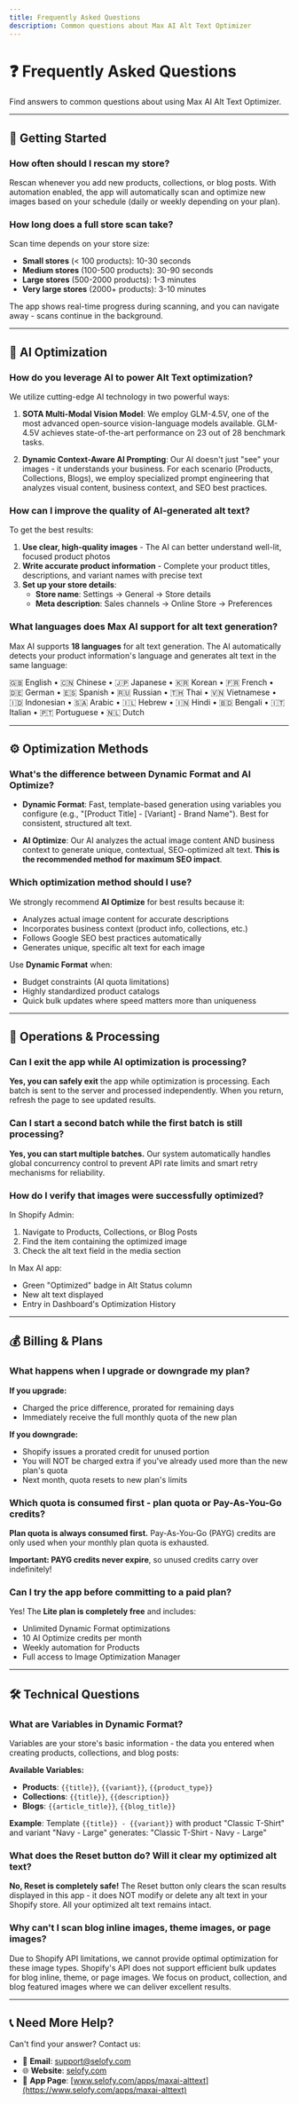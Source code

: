 ```yaml
---
title: Frequently Asked Questions
description: Common questions about Max AI Alt Text Optimizer
---
```


# ❓ Frequently Asked Questions

Find answers to common questions about using Max AI Alt Text Optimizer.

---

## 🚀 Getting Started

### How often should I rescan my store?
Rescan whenever you add new products, collections, or blog posts. With automation enabled, the app will automatically scan and optimize new images based on your schedule (daily or weekly depending on your plan).

### How long does a full store scan take?
Scan time depends on your store size:
- **Small stores** (< 100 products): 10-30 seconds
- **Medium stores** (100-500 products): 30-90 seconds
- **Large stores** (500-2000 products): 1-3 minutes
- **Very large stores** (2000+ products): 3-10 minutes

The app shows real-time progress during scanning, and you can navigate away - scans continue in the background.

---

## 🤖 AI Optimization

### How do you leverage AI to power Alt Text optimization?
We utilize cutting-edge AI technology in two powerful ways:

1. **SOTA Multi-Modal Vision Model**: We employ GLM-4.5V, one of the most advanced open-source vision-language models available. GLM-4.5V achieves state-of-the-art performance on 23 out of 28 benchmark tasks.

2. **Dynamic Context-Aware AI Prompting**: Our AI doesn't just "see" your images - it understands your business. For each scenario (Products, Collections, Blogs), we employ specialized prompt engineering that analyzes visual content, business context, and SEO best practices.

### How can I improve the quality of AI-generated alt text?
To get the best results:

1. **Use clear, high-quality images** - The AI can better understand well-lit, focused product photos
2. **Write accurate product information** - Complete your product titles, descriptions, and variant names with precise text
3. **Set up your store details**:
   - **Store name**: Settings → General → Store details
   - **Meta description**: Sales channels → Online Store → Preferences

### What languages does Max AI support for alt text generation?
Max AI supports **18 languages** for alt text generation. The AI automatically detects your product information's language and generates alt text in the same language:

🇬🇧 English • 🇨🇳 Chinese • 🇯🇵 Japanese • 🇰🇷 Korean • 🇫🇷 French • 🇩🇪 German • 🇪🇸 Spanish • 🇷🇺 Russian • 🇹🇭 Thai • 🇻🇳 Vietnamese • 🇮🇩 Indonesian • 🇸🇦 Arabic • 🇮🇱 Hebrew • 🇮🇳 Hindi • 🇧🇩 Bengali • 🇮🇹 Italian • 🇵🇹 Portuguese • 🇳🇱 Dutch

---

## ⚙️ Optimization Methods

### What's the difference between Dynamic Format and AI Optimize?
- **Dynamic Format**: Fast, template-based generation using variables you configure (e.g., "[Product Title] - [Variant] - Brand Name"). Best for consistent, structured alt text.

- **AI Optimize**: Our AI analyzes the actual image content AND business context to generate unique, contextual, SEO-optimized alt text. **This is the recommended method for maximum SEO impact**.

### Which optimization method should I use?
We strongly recommend **AI Optimize** for best results because it:
- Analyzes actual image content for accurate descriptions
- Incorporates business context (product info, collections, etc.)
- Follows Google SEO best practices automatically
- Generates unique, specific alt text for each image

Use **Dynamic Format** when:
- Budget constraints (AI quota limitations)
- Highly standardized product catalogs
- Quick bulk updates where speed matters more than uniqueness

---

## 🔄 Operations & Processing

### Can I exit the app while AI optimization is processing?
**Yes, you can safely exit** the app while optimization is processing. Each batch is sent to the server and processed independently. When you return, refresh the page to see updated results.

### Can I start a second batch while the first batch is still processing?
**Yes, you can start multiple batches.** Our system automatically handles global concurrency control to prevent API rate limits and smart retry mechanisms for reliability.

### How do I verify that images were successfully optimized?
In Shopify Admin:
1. Navigate to Products, Collections, or Blog Posts
2. Find the item containing the optimized image
3. Check the alt text field in the media section

In Max AI app:
- Green "Optimized" badge in Alt Status column
- New alt text displayed
- Entry in Dashboard's Optimization History

---

## 💰 Billing & Plans

### What happens when I upgrade or downgrade my plan?
**If you upgrade:**
- Charged the price difference, prorated for remaining days
- Immediately receive the full monthly quota of the new plan

**If you downgrade:**
- Shopify issues a prorated credit for unused portion
- You will NOT be charged extra if you've already used more than the new plan's quota
- Next month, quota resets to new plan's limits

### Which quota is consumed first - plan quota or Pay-As-You-Go credits?
**Plan quota is always consumed first.** Pay-As-You-Go (PAYG) credits are only used when your monthly plan quota is exhausted.

**Important: PAYG credits never expire**, so unused credits carry over indefinitely!

### Can I try the app before committing to a paid plan?
Yes! The **Lite plan is completely free** and includes:
- Unlimited Dynamic Format optimizations
- 10 AI Optimize credits per month
- Weekly automation for Products
- Full access to Image Optimization Manager

---

## 🛠️ Technical Questions

### What are Variables in Dynamic Format?
Variables are your store's basic information - the data you entered when creating products, collections, and blog posts:

**Available Variables:**
- **Products**: `{{title}}`, `{{variant}}`, `{{product_type}}`
- **Collections**: `{{title}}`, `{{description}}`
- **Blogs**: `{{article_title}}`, `{{blog_title}}`

**Example**: Template `{{title}} - {{variant}}` with product "Classic T-Shirt" and variant "Navy - Large" generates: "Classic T-Shirt - Navy - Large"

### What does the Reset button do? Will it clear my optimized alt text?
**No, Reset is completely safe!** The Reset button only clears the scan results displayed in this app - it does NOT modify or delete any alt text in your Shopify store. All your optimized alt text remains intact.

### Why can't I scan blog inline images, theme images, or page images?
Due to Shopify API limitations, we cannot provide optimal optimization for these image types. Shopify's API does not support efficient bulk updates for blog inline, theme, or page images. We focus on product, collection, and blog featured images where we can deliver excellent results.

---

## 📞 Need More Help?

Can't find your answer? Contact us:
- 📧 **Email**: [support@selofy.com](mailto:support@selofy.com)
- 🌐 **Website**: [selofy.com](https://selofy.com)
- 📱 **App Page**: [www.selofy.com/apps/maxai-alttext](https://www.selofy.com/apps/maxai-alttext)
